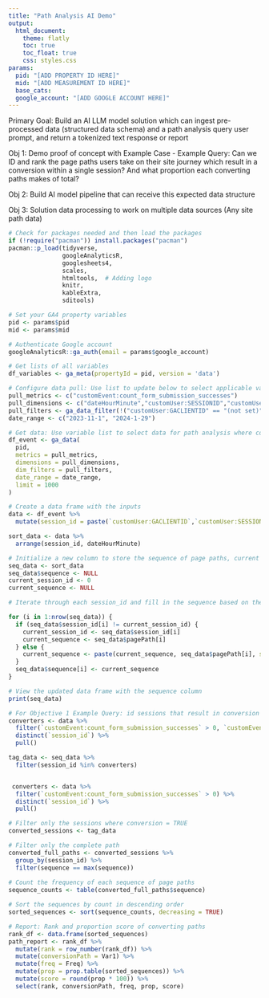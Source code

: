 ---
title: "Path Analysis AI Demo"
output: 
  html_document:
    theme: flatly
    toc: true
    toc_float: true
    css: styles.css
params:
  pid: "[ADD PROPERTY ID HERE]"
  mid: "[ADD MEASUREMENT ID HERE]"
  base_cats: 
  google_account: "[ADD GOOGLE ACCOUNT HERE]"
---

Primary Goal: Build an AI LLM model solution which can ingest pre-processed data (structured data schema) and a path analysis query user prompt, and return a tokenized text response or report

Obj 1: Demo proof of concept with Example Case
- Example Query: Can we ID and rank the page paths users take on their site journey which result in a conversion within a single session? And what proportion each converting paths makes of total? 

Obj 2: Build AI model pipeline that can receive this expected data structure

Obj 3: Solution data processing to work on multiple data sources (Any site path data)


```{r setup, include = FALSE, warning = FALSE, message = FALSE}
# Check for packages needed and then load the packages
if (!require("pacman")) install.packages("pacman")
pacman::p_load(tidyverse,
               googleAnalyticsR,
               googlesheets4,
               scales,
               htmltools,  # Adding logo
               knitr,
               kableExtra,
               sditools)

# Set your GA4 property variables
pid <- params$pid 
mid <- params$mid
```


```{r Authenticate}
# Authenticate Google account
googleAnalyticsR::ga_auth(email = params$google_account)
```


```{r get_data}

# Get lists of all variables
df_variables <- ga_meta(propertyId = pid, version = 'data')

# Configure data pull: Use list to update below to select applicable variables and filters
pull_metrics <- c("customEvent:count_form_submission_successes")
pull_dimensions <- c("dateHourMinute","customUser:SESSIONID","customUser:GACLIENTID", "sessionSource", "sessionMedium", "pagePath", "landingPage", "customEvent:type")
pull_filters <- ga_data_filter(!("customUser:GACLIENTID" == "(not set)"))
date_range <- c("2023-11-1", "2024-1-29")

# Get data: Use variable list to select data for path analysis where conversion = form submission
df_event <- ga_data(
  pid,
  metrics = pull_metrics,
  dimensions = pull_dimensions,
  dim_filters = pull_filters,
  date_range = date_range,
  limit = 1000
)

```

```{r process data: create session_id and sort}
# Create a data frame with the inputs
data <- df_event %>%
  mutate(session_id = paste(`customUser:GACLIENTID`,`customUser:SESSIONID`, sep ="."))

sort_data <- data %>% 
  arrange(session_id, dateHourMinute)

```


```{r process data: sequence path}
# Initialize a new column to store the sequence of page paths, current session id, and current sequence
seq_data <- sort_data
seq_data$sequence <- NULL
current_session_id <- 0
current_sequence <- NULL

# Iterate through each session_id and fill in the sequence based on the page paths

for (i in 1:nrow(seq_data)) {
  if (seq_data$session_id[i] != current_session_id) {
    current_session_id <- seq_data$session_id[i]
    current_sequence <- seq_data$pagePath[i]
  } else {
    current_sequence <- paste(current_sequence, seq_data$pagePath[i], sep = " > ")
  }
  seq_data$sequence[i] <- current_sequence
}

# View the updated data frame with the sequence column
print(seq_data)
```

```{r process data: tag conversions}
# For Objective 1 Example Query: id sessions that result in conversion
converters <- data %>%
  filter(`customEvent:count_form_submission_successes` > 0, `customEvent:type` == "Gated Resource Form") %>%
  distinct(`session_id`) %>%
  pull()

tag_data <- seq_data %>% 
  filter(session_id %in% converters)


 converters <- data %>%
  filter(`customEvent:count_form_submission_successes` > 0) %>%
  distinct(`session_id`) %>%
  pull()
```


```{r compute path query measures and report}
# Filter only the sessions where conversion = TRUE
converted_sessions <- tag_data

# Filter only the complete path
converted_full_paths <- converted_sessions %>%
  group_by(session_id) %>%
  filter(sequence == max(sequence))
  
# Count the frequency of each sequence of page paths
sequence_counts <- table(converted_full_paths$sequence)

# Sort the sequences by count in descending order
sorted_sequences <- sort(sequence_counts, decreasing = TRUE)

# Report: Rank and proportion score of converting paths
rank_df <- data.frame(sorted_sequences)
path_report <- rank_df %>%
  mutate(rank = row_number(rank_df)) %>%
  mutate(conversionPath = Var1) %>%
  mutate(freq = Freq) %>% 
  mutate(prop = prop.table(sorted_sequences)) %>% 
  mutate(score = round(prop * 100)) %>% 
  select(rank, conversionPath, freq, prop, score)
```
